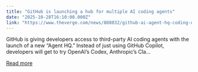 ```yaml
---
title: "GitHub is launching a hub for multiple AI coding agents"
date: "2025-10-28T16:10:00.000Z"
link: "https://www.theverge.com/news/808032/github-ai-agent-hq-coding-openai-anthropic"
---
```


GitHub is giving developers access to third-party AI coding agents with the launch of a new “Agent HQ.” Instead of just using GitHub Copilot, developers will get to try OpenAI’s Codex, Anthropic’s Cla...

[Read more](https://www.theverge.com/news/808032/github-ai-agent-hq-coding-openai-anthropic)
